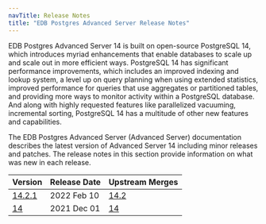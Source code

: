 ```yaml
---
navTitle: Release Notes
title: "EDB Postgres Advanced Server Release Notes"
---
```


EDB Postgres Advanced Server 14 is built on open-source PostgreSQL 14, which introduces myriad enhancements that enable databases to scale up and scale out in more efficient ways. PostgreSQL 14 has significant performance improvements, which includes an improved indexing and lookup system, a level up on query planning when using extended statistics, improved performance for queries that use aggregates or partitioned tables, and providing more ways to monitor activity within a PostgreSQL database. And along with highly requested features like parallelized vacuuming, incremental sorting, PostgreSQL 14 has a multitude of other new features and capabilities.

The EDB Postgres Advanced Server (Advanced Server) documentation describes the latest version of Advanced Server 14 including minor releases and patches. The release notes in this section provide information on what was new in each release. 

| Version                               | Release Date | Upstream Merges                                                                                                  | 
| ------------------------------------- | ------------ | ---------------------------------------------------------------------------------------------------------------- | 
| [14.2.1](19_epas14.2.1_rel_notes.mdx) | 2022 Feb 10  | [14.2](https://www.postgresql.org/docs/14/release-14-2.html)                                                     |
| [14](20_epas14_rel_notes)             | 2021 Dec 01  | [14](https://www.postgresql.org/docs/14/release-14.html)                                                         |
